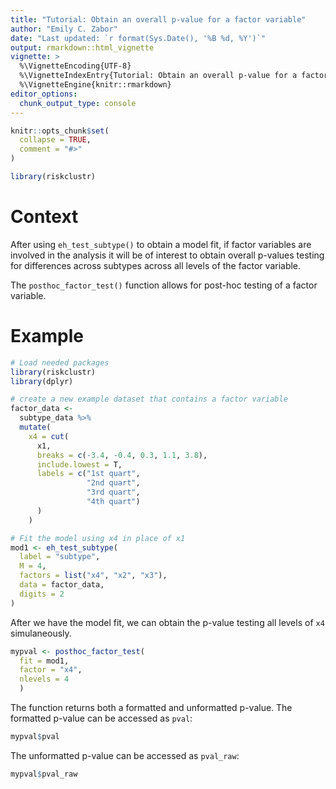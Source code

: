 ---
title: "Tutorial: Obtain an overall p-value for a factor variable"
author: "Emily C. Zabor"
date: "Last updated: `r format(Sys.Date(), '%B %d, %Y')`"
output: rmarkdown::html_vignette
vignette: >
  %\VignetteEncoding{UTF-8}
  %\VignetteIndexEntry{Tutorial: Obtain an overall p-value for a factor variable}
  %\VignetteEngine{knitr::rmarkdown}
editor_options: 
  chunk_output_type: console
---

```{r setup, include = FALSE}
knitr::opts_chunk$set(
  collapse = TRUE,
  comment = "#>"
)

library(riskclustr)
```


# Context

After using `eh_test_subtype()` to obtain a model fit, if factor variables are involved in the analysis it will be of interest to obtain overall p-values testing for differences across subtypes across all levels of the factor variable.

The `posthoc_factor_test()` function allows for post-hoc testing of a factor variable.

# Example

```{r, message = FALSE}
# Load needed packages
library(riskclustr)
library(dplyr)
```

```{r}
# create a new example dataset that contains a factor variable
factor_data <- 
  subtype_data %>%
  mutate(
    x4 = cut(
      x1,
      breaks = c(-3.4, -0.4, 0.3, 1.1, 3.8),
      include.lowest = T,
      labels = c("1st quart",
                 "2nd quart",
                 "3rd quart",
                 "4th quart")
      )
    )
```

```{r}
# Fit the model using x4 in place of x1
mod1 <- eh_test_subtype(
  label = "subtype",
  M = 4,
  factors = list("x4", "x2", "x3"),
  data = factor_data,
  digits = 2
)
```


After we have the model fit, we can obtain the p-value testing all levels of `x4` simulaneously.

```{r}
mypval <- posthoc_factor_test(
  fit = mod1, 
  factor = "x4", 
  nlevels = 4
  )
```

The function returns both a formatted and unformatted p-value. The formatted p-value can be accessed as `pval`:

```{r}
mypval$pval
```

The unformatted p-value can be accessed as `pval_raw`:

```{r}
mypval$pval_raw
```



